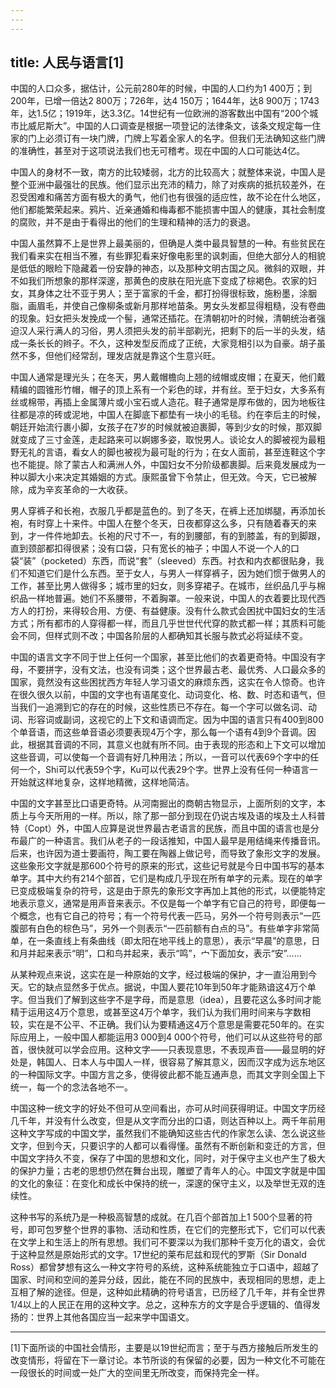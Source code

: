 ```yaml
---
---
---
```

title: 人民与语言[1]
---




中国的人口众多，据估计，公元前280年的时候，中国的人口约为1 400万；到200年，已增一倍达2 800万；726年，达4 150万；1644年，达8 900万；1743年，达1.5亿；1919年，达3.3亿。14世纪有一位欧洲的游客数出中国有“200个城市比威尼斯大”。中国的人口调查是根据一项登记的法律条文，该条文规定每一住家的门上必须订有一块门牌，门牌上写着全家人的名字。但我们无法确知这些门牌的准确性，甚至对于这项说法我们也无可稽考。现在中国的人口可能达4亿。

中国人的身材不一致，南方的比较矮弱，北方的比较高大；就整体来说，中国人是整个亚洲中最强壮的民族。他们显示出充沛的精力，除了对疾病的抵抗较差外，在忍受困难和痛苦方面有极大的勇气，他们也有很强的适应性，故不论在什么地区，他们都能繁荣起来。鸦片、近亲通婚和梅毒都不能损害中国人的健康，其社会制度的腐败，并不是由于看得出的他们的生理和精神的活力的衰退。

中国人虽然算不上是世界上最美丽的，但确是人类中最具智慧的一种。有些贫民在我们看来实在相当不雅，有些罪犯看来好像电影里的讽刺画，但绝大部分人的相貌是低低的眼睑下隐藏着一份安静的神态，以及那种文明古国之风。微斜的双眼，并不如我们所想象的那样深邃，那黄色的皮肤在阳光底下变成了棕褐色。农家的妇女，其身体之壮不亚于男人；至于富家的千金，都打扮得很标致，施粉墨，涂胭脂，画眉毛，并使自己像柳条或新月那样地苗条。男女头发都显得粗糙，没有卷曲的现象。妇女把头发挽成一个髻，通常还插花。在清朝初叶的时候，清朝统治者强迫汉人采行满人的习俗，男人须把头发的前半部剃光，把剩下的后一半的头发，结成一条长长的辫子。不久，这种发型反而成了正统，大家竞相引以为自豪。胡子虽然不多，但他们经常刮，理发店就是靠这个生意兴旺。

中国人通常是理光头；在冬天，男人戴帽檐向上翘的绒帽或皮帽；在夏天，他们戴精编的圆锥形竹帽，帽子的顶上系有一个彩色的球，并有丝。至于妇女，大多系有丝或棉带，再插上金属薄片或小宝石或人造花。鞋子通常是厚布做的，因为地板往往都是凉的砖或泥地，中国人在脚底下都垫有一块小的毛毯。约在李后主的时候，朝廷开始流行裹小脚，女孩子在7岁的时候就被迫裹脚，等到少女的时候，那双脚就变成了三寸金莲，走起路来可以婀娜多姿，取悦男人。谈论女人的脚被视为最粗野无礼的言语，看女人的脚也被视为最可耻的行为；在女人面前，甚至连鞋这个字也不能提。除了蒙古人和满洲人外，中国妇女不分阶级都裹脚。后来竟发展成为一种以脚大小来决定其婚姻的方式。康熙虽曾下令禁止，但无效。今天，它已被解除，成为辛亥革命的一大收获。

男人穿裤子和长袍，衣服几乎都是蓝色的。到了冬天，在裤上还加绑腿，再添加长袍，有时穿上十来件。中国人在整个冬天，日夜都穿这么多，只有随着春天的来到，才一件件地卸去。长袍的尺寸不一，有的到腰部，有的到膝盖，有的到脚跟，直到颈部都扣得很紧；没有口袋，只有宽长的袖子；中国人不说一个人的口袋“装”（pocketed）东西，而说“套”（sleeved）东西。衬衣和内衣都很贴身，我们不知道它们是什么东西。至于女人，与男人一样穿裤子，因为她们惯于做男人的工作，甚至比男人做得多；城市里的妇女，则多穿裙子。在城市，丝织品几乎与棉织品一样地普遍。她们不系腰带，不着胸罩。一般来说，中国人的衣着要比现代西方人的打扮，来得较合用、方便、有益健康。没有什么款式会困扰中国妇女的生活方式；所有都市的人穿得都一样，而且几乎世世代代穿的款式都一样；其质料可能会不同，但样式则不改；中国各阶层的人都确知其长服与款式必将延续不变。

中国的语言文字不同于世上任何一个国家，甚至比他们的衣着更奇特。中国没有字母，不要拼字，没有文法，也没有词类；这个世界最古老、最优秀、人口最众多的国家，竟然没有这些困扰西方年轻人学习语文的麻烦东西，这实在令人惊奇。也许在很久很久以前，中国的文字也有语尾变化、动词变化、格、数、时态和语气，但当我们一追溯到它的存在的时候，这些性质已不存在。每一个字可以做名词、动词、形容词或副词，这视它的上下文和语调而定。因为中国的语言只有400到800个单音语，而这些单音语必须要表现4万个字，那么每一个语有4到9个音调。因此，根据其音调的不同，其意义也就有所不同。由于表现的形态和上下文可以增加这些音调，可以使每一个音调有好几种用法；所以，一音可以代表69个字中的任何一个，Shi可以代表59个字，Ku可以代表29个字。世界上没有任何一种语言一开始就这样地复杂，这样地精微，这样地简洁。

中国的文字甚至比口语更奇特。从河南掘出的商朝古物显示，上面所刻的文字，本质上与今天所用的一样。所以，除了那一部分到现在仍说古埃及语的埃及土人科普特（Copt）外，中国人应算是说世界最古老语言的民族，而且中国的语言也是分布最广的一种语言。我们从老子的一段话推知，中国人最早是用结绳来传播音讯。后来，也许因为道士要画符，陶工要在陶器上做记号，而导致了象形文字的发展。这些象形文字就是那600个符号的原来的形式，这些记号就是今日中国书写的基本单字。其中大约有214个部首，它们是构成几乎现在所有单字的元素。现在的单字已变成极端复杂的符号，这是由于原先的象形文字再加上其他的形式，以便能特定地表示意义，通常是用声音来表示。不仅是每一个单字有它自己的符号，即便每一个概念，也有它自己的符号；有一个符号代表一匹马，另外一个符号则表示“一匹腹部有白色的棕色马”，另外一个则表示“一匹前额有白点的马”。有些单字非常简单，在一条直线上有条曲线（即太阳在地平线上的意思），表示“早晨”的意思，日和月并起来表示“明”，口和鸟并起来，表示“鸣”，宀下面加女，表示“安”……

从某种观点来说，这实在是一种原始的文字，经过极端的保护，才一直沿用到今天。它的缺点显然多于优点。据说，中国人要花10年到50年才能熟谙这4万个单字。但当我们了解到这些字不是字母，而是意思（idea），且要花这么多时间才能精于运用这4万个意思，或甚至这4万个单字，我们认为我们用时间来与字数相较，实在是不公平、不正确。我们认为要精通这4万个意思是需要花50年的。在实际应用上，一般中国人都能运用3 000到4 000个符号，他们可以从这些符号的部首，很快就可以学会应用。这种文字——只表现意思，不表现声音——最显明的好处是，韩国人、日本人与中国人一样，很容易了解其意义，因而汉字成为远东地区的一种国际文字。中国方言之多，使得彼此都不能互通声息，而其文字则全国上下统一，每一个的念法各地不一。

中国这种一统文字的好处不但可从空间看出，亦可从时间获得明证。中国文字历经几千年，并没有什么改变，但是从文字而分出的口语，则达百种以上。两千年前用这种文字写成的中国文学，虽然我们不能确知这些古代的作家怎么读、怎么说这些文字，但到今天，只要识字的人都可以看得懂。虽然有不断创新和变迁的方言，但中国文字持久不变，保存了中国的思想和文化，同时，对于保守主义也产生了极大的保护力量；古老的思想仍然在舞台出现，雕塑了青年人的心。中国文字就是中国的文化的象征：在变化和成长中保持的统一，深邃的保守主义，以及举世无双的连续性。

这种书写的系统乃是一种极高智慧的成就。在几百个部首加上1 500个显著的符号，即可包罗整个世界的事物、活动和性质，在它们的完整形式下，它们可以代表在文学上和生活上的所有思想。我们可不要深以为我们那种千变万化的语文，会优于这种显然是原始形式的文字。17世纪的莱布尼兹和现代的罗斯（Sir Donald Ross）都曾梦想有这么一种文字符号的系统，这种系统能独立于口语中，超越了国家、时间和空间的差异分歧，因此，能在不同的民族中，表现相同的思想，走上互相了解的途径。但是，这种如此精确的符号语言，已历经了几千年，并有全世界1/4以上的人民正在用的这种文字。总之，这种东方的文字是合乎逻辑的、值得发扬的：世界上其他各国应当一起来学中国语文。



* * *



[1]下面所谈的中国社会情形，主要是以19世纪而言；至于与西方接触后所发生的改变情形，将留在下一章讨论。本节所谈的有保留的必要，因为一种文化不可能在一段很长的时间或一处广大的空间里无所改变，而保持完全一样。